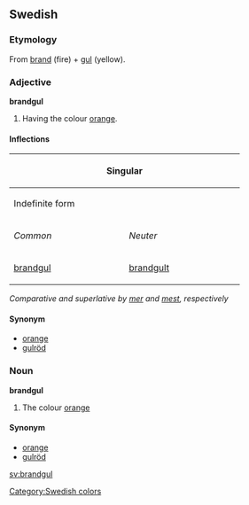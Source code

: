 ==Swedish==
===Etymology===
From [[brand]] (fire) + [[gul]] (yellow).
===Adjective===
'''brandgul'''
#Having the colour [[orange]]. 
====Inflections====
{| border=1 cellspacing=0 
|- bgcolor="#FFFFF0" align=center
! colspan=4 width=400 | Singular
! rowspan=3 width=100 | Plural
|- bgcolor="#FFFFF0" align=center
! colspan=2 width=200 | Indefinite form
! colspan=2 width=200 | Definite form
|- bgcolor="#FFFFF0" align=center
| width=100 | ''Common''
| width=100 | ''Neuter''
| width=100 | ''Natural maskuline''
| width=100 | ''Other''
|- align=center
| [[brandgul]]
| [[brandgult]]
| [[brandgule]]
| [[brandgula]]
| [[brandgula]]
|}
''Comparative and superlative by [[mer]] and [[mest]], respectively''

====Synonym====
*[[orange]]
*[[gulröd]]

===Noun===
'''brandgul'''
#The colour [[orange]]

====Synonym====
*[[orange]]
*[[gulröd]]

[[sv:brandgul]]
[[Category:Swedish colors]]